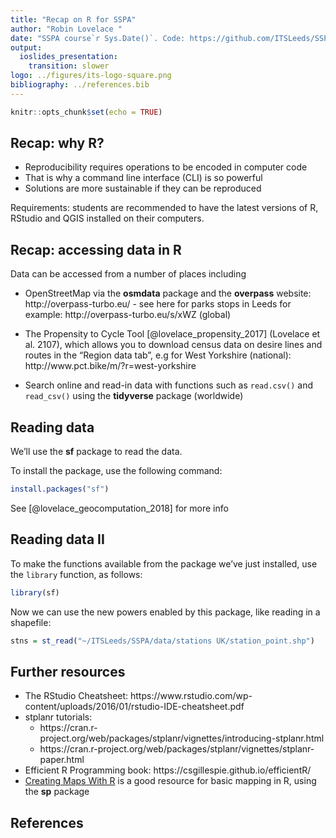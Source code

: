 ```yaml
---
title: "Recap on R for SSPA"
author: "Robin Lovelace "
date: "SSPA course`r Sys.Date()`. Code: https://github.com/ITSLeeds/SSPA"
output:
  ioslides_presentation:
    transition: slower
logo: ../figures/its-logo-square.png
bibliography: ../references.bib
---
```


```r
knitr::opts_chunk$set(echo = TRUE)
```

## Recap: why R?

- Reproducibility requires operations to be encoded in computer code
- That is why a command line interface (CLI) is so powerful
- Solutions are more sustainable if they can be reproduced

Requirements: students are recommended to have the latest versions of R, RStudio and QGIS installed on their computers.

## Recap: accessing data in R

Data can be accessed from a number of places including

- OpenStreetMap via the **osmdata** package and the **overpass** website: http://overpass-turbo.eu/ - see here for parks stops in Leeds for example: http://overpass-turbo.eu/s/xWZ (global)

- The Propensity to Cycle Tool [@lovelace_propensity_2017] (Lovelace et al. 2107), which allows you to download census data on desire lines and routes in the "Region data tab", e.g for West Yorkshire (national): http://www.pct.bike/m/?r=west-yorkshire

- Search online and read-in data with functions such as `read.csv()` and `read_csv()` using the **tidyverse** package (worldwide)

## Reading data

We'll use the **sf** package to read the data.

To install the package, use the following command:

```r
install.packages("sf")
```

See [@lovelace_geocomputation_2018] for more info


## Reading data II

To make the functions available from the package we've just installed, use the `library` function, as follows:

```r
library(sf)
```

Now we can use the new powers enabled by this package, like reading in a shapefile:

```r
stns = st_read("~/ITSLeeds/SSPA/data/stations UK/station_point.shp")
```

## Further resources

- The RStudio Cheatsheet: https://www.rstudio.com/wp-content/uploads/2016/01/rstudio-IDE-cheatsheet.pdf
- stplanr tutorials:
    - https://cran.r-project.org/web/packages/stplanr/vignettes/introducing-stplanr.html
    - https://cran.r-project.org/web/packages/stplanr/vignettes/stplanr-paper.html
- Efficient R Programming book: https://csgillespie.github.io/efficientR/
- [Creating Maps With R](https://github.com/Robinlovelace/Creating-maps-in-R) is a good resource for basic mapping in R, using the **sp** package

## References
